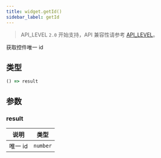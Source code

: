 ```yaml
---
title: widget.getId()
sidebar_label: getId
---
```


> API_LEVEL `2.0` 开始支持，API 兼容性请参考 [API_LEVEL](../../../../guides/framework/device/compatibility.md)。

获取控件唯一 id

## 类型

```ts
() => result
```

## 参数

### result

| 说明    | 类型     |
| ------- | -------- |
| 唯一 id | `number` |
